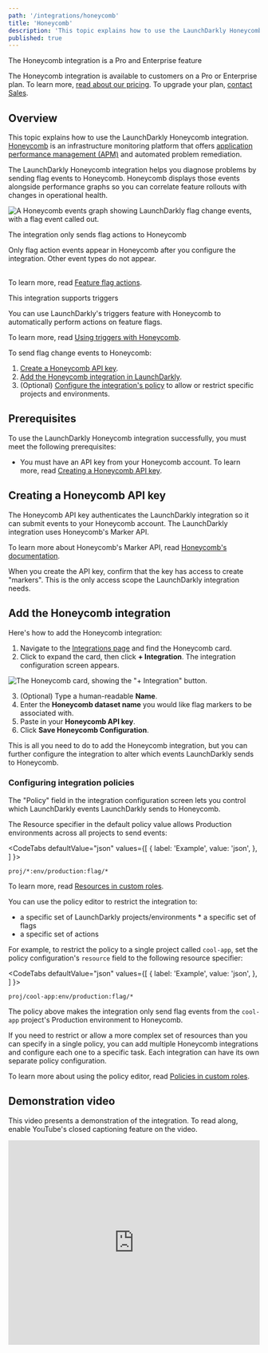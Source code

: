 ```yaml
---
path: '/integrations/honeycomb'
title: 'Honeycomb'
description: 'This topic explains how to use the LaunchDarkly Honeycomb integration. Honeycomb is a tool for viewing and interrogating your production systems.'
published: true
---
```


<Callout intent="primary">
  <CalloutTitle>The Honeycomb integration is a Pro and Enterprise feature</CalloutTitle>
  <CalloutDescription>

The Honeycomb integration is available to customers on a Pro or Enterprise plan. To learn more, [read about our pricing](https://launchdarkly.com/pricing/). To upgrade your plan, [contact Sales](https://launchdarkly.com/contact-sales/).

  </CalloutDescription>
</Callout>

## Overview

This topic explains how to use the LaunchDarkly Honeycomb integration. [Honeycomb](https://honeycomb.io/) is an infrastructure monitoring platform that
offers [application performance management (APM)](https://en.m.wikipedia.org/wiki/Application_performance_management) and
automated problem remediation.

The LaunchDarkly Honeycomb integration helps you diagnose problems by sending flag events to Honeycomb. Honeycomb displays those events alongside performance graphs so you can correlate feature rollouts with changes in operational health.

![A Honeycomb events graph showing LaunchDarkly flag change
events, with a flag event called out.](../images/honeycomb-query.png)

<Callout intent="info">
 <CalloutTitle>The integration only sends flag actions to Honeycomb</CalloutTitle>
 <CalloutDescription>

 Only flag action events appear in Honeycomb after you configure the integration. Other event types do not appear.<br/><br/>

To learn more, read
[Feature flag actions](/home/team/role-actions#feature-flags-actions).

 </CalloutDescription>
</Callout>

<Callout intent="primary">
<CalloutTitle>This integration supports triggers</CalloutTitle>
<CalloutDescription>

You can use LaunchDarkly's triggers feature with Honeycomb to automatically perform actions on feature flags.

To learn more, read [Using triggers with Honeycomb](/integrations/honeycomb/triggers).

</CalloutDescription>
</Callout>

To send flag change events to Honeycomb:

1. [Create a Honeycomb API key](#creating-a-honeycomb-api-key).
2. [Add the Honeycomb integration in LaunchDarkly](#adding-and-configuring-the-honeycomb-integration).
3. (Optional) [Configure the integration's policy](#configuring-integration-policies) to allow or restrict specific projects and environments.

## Prerequisites

To use the LaunchDarkly Honeycomb integration successfully, you must meet the
following prerequisites:

* You must have an API key from your Honeycomb account. To learn more,
  read [Creating a Honeycomb API key](#creating-a-honeycomb-api-key).

## Creating a Honeycomb API key

The Honeycomb API key authenticates the LaunchDarkly integration so it can
submit events to your Honeycomb account. The LaunchDarkly integration uses
Honeycomb's Marker API.

To learn more about Honeycomb's  Marker API, read
[Honeycomb's documentation](https://docs.honeycomb.io/api/markers/).

When you create the API key, confirm that the key has access to create
"markers". This is the only access scope the LaunchDarkly integration needs.

## Add the Honeycomb integration

Here's how to add the Honeycomb integration:

1. Navigate to the [Integrations
   page](https://app.launchdarkly.com/default/integrations) and find the
   Honeycomb card.
2. Click to expand the card, then click **+ Integration**. The integration
   configuration screen appears.

![The Honeycomb card, showing the "+ Integration"
button.](../images/honeycomb-card.png)

3. (Optional) Type a human-readable **Name**.
4. Enter the **Honeycomb dataset name** you would like flag markers to be
   associated with.
5. Paste in your **Honeycomb API key**.
6. Click **Save Honeycomb Configuration**.

This is all you need to do to add the Honeycomb integration, but you can further configure the integration to alter which events LaunchDarkly sends to Honeycomb.

### Configuring integration policies

The "Policy" field in the integration configuration screen lets you control which LaunchDarkly events LaunchDarkly sends to Honeycomb.

The Resource specifier in the default policy value allows Production environments across all projects to send events:

<CodeTabs
  defaultValue="json" values={[
    { label: 'Example', value: 'json', },
  ]
}>
<CodeTabItem value="json">

```text
proj/*:env/production:flag/*
```

</CodeTabItem>
</CodeTabs>

To learn more, read [Resources in custom
roles](/home/team/role-resources).

You can use the policy editor to restrict the integration to:

* a specific set of LaunchDarkly projects/environments * a specific set of flags
* a specific set of actions

For example, to restrict the policy to a single project called `cool-app`, set
the policy configuration's `resource` field to the following resource specifier:

<CodeTabs
  defaultValue="json" values={[
    { label: 'Example', value: 'json', },
  ]
}>
<CodeTabItem value="json">

```text
proj/cool-app:env/production:flag/*
```

</CodeTabItem>
</CodeTabs>

The policy above makes the integration only send flag events from the `cool-app` project's Production environment to Honeycomb.

If you need to restrict or allow a more complex set of resources than you can
specify in a single policy, you can add multiple Honeycomb
integrations and configure each one to a specific task. Each integration can
have its own separate policy configuration.

To learn more about using the policy editor, read [Policies in custom
roles](/home/team/role-policies).

## Demonstration video

This video presents a demonstration of the integration. To read along, enable YouTube's closed captioning feature on the video.

<iframe width="100%" height="410" src="https://www.youtube.com/embed/_fsXnrP-WaY?cc_load_policy=1" frameborder="0" allow="accelerometer; autoplay; encrypted-media; gyroscope; picture-in-picture" allowfullscreen></iframe>
